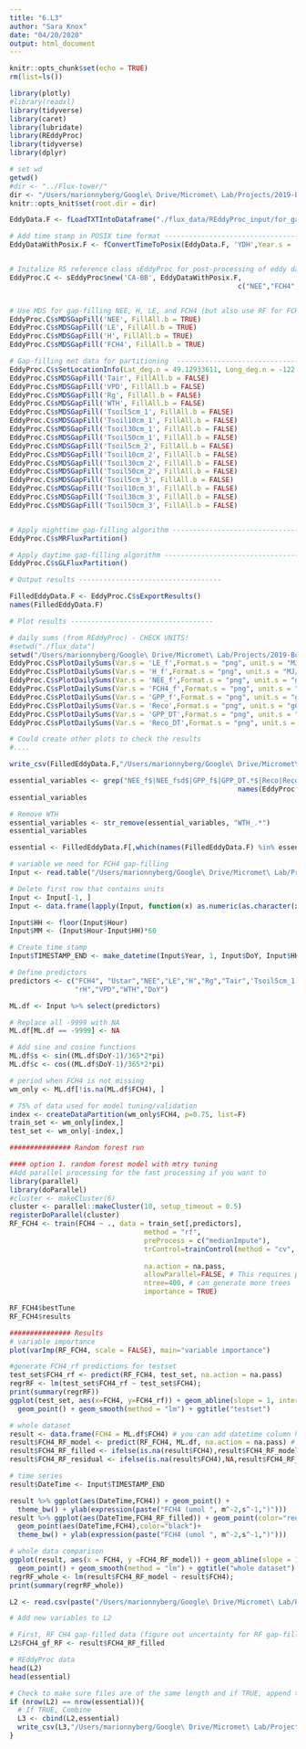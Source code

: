 ```yaml
---
title: "6.L3"
author: "Sara Knox"
date: "04/20/2020"
output: html_document
---
```


```r
knitr::opts_chunk$set(echo = TRUE)
rm(list=ls())

library(plotly)
#library(readxl)
library(tidyverse)
library(caret)
library(lubridate)
library(REddyProc)
library(tidyverse)
library(dplyr)

# set wd
getwd()
#dir <- "../Flux-tower/"
dir <- "/Users/marionnyberg/Google\ Drive/Micromet\ Lab/Projects/2019-Burns\ Bog\ 2/Flux-tower"
knitr::opts_knit$set(root.dir = dir)
```

```r
EddyData.F <- fLoadTXTIntoDataframe("./flux_data/REddyProc_input/for_gap_filling_partitioningBB2.txt")
```

```r
# Add time stamp in POSIX time format -------------------------------------
EddyDataWithPosix.F <- fConvertTimeToPosix(EddyData.F, 'YDH',Year.s = 'Year',Day.s = 'DoY',Hour.s = 'Hour')


# Initalize R5 reference class sEddyProc for post-processing of eddy data with the variables needed for post-processing later -------------------------------------
EddyProc.C <- sEddyProc$new('CA-BB', EddyDataWithPosix.F,
														c("NEE","FCH4","LE","H","Rg","Tair",'Tsoil5cm_1','Tsoil10cm_1','Tsoil30cm_1','Tsoil50cm_1','Tsoil5cm_2','Tsoil10cm_2','Tsoil30cm_2','Tsoil50cm_2', 'Tsoil5cm_3','Tsoil10cm_3','Tsoil30cm_3','Tsoil50cm_3',"rH","VPD","Ustar","WTH"))


# Use MDS for gap-filling NEE, H, LE, and FCH4 (but also use RF for FCH4) ----------------------------------
EddyProc.C$sMDSGapFill('NEE', FillAll.b = TRUE)
EddyProc.C$sMDSGapFill('LE', FillAll.b = TRUE)
EddyProc.C$sMDSGapFill('H', FillAll.b = TRUE)
EddyProc.C$sMDSGapFill('FCH4', FillAll.b = TRUE)

# Gap-filling met data for partitioning  ----------------------------------
EddyProc.C$sSetLocationInfo(Lat_deg.n = 49.12933611, Long_deg.n = -122.98500000, TimeZone_h.n = -8)
EddyProc.C$sMDSGapFill('Tair', FillAll.b = FALSE)
EddyProc.C$sMDSGapFill('VPD', FillAll.b = FALSE)
EddyProc.C$sMDSGapFill('Rg', FillAll.b = FALSE)
EddyProc.C$sMDSGapFill('WTH', FillAll.b = FALSE)
EddyProc.C$sMDSGapFill('Tsoil5cm_1', FillAll.b = FALSE)
EddyProc.C$sMDSGapFill('Tsoil10cm_1', FillAll.b = FALSE)
EddyProc.C$sMDSGapFill('Tsoil30cm_1', FillAll.b = FALSE)
EddyProc.C$sMDSGapFill('Tsoil50cm_1', FillAll.b = FALSE)
EddyProc.C$sMDSGapFill('Tsoil5cm_2', FillAll.b = FALSE)
EddyProc.C$sMDSGapFill('Tsoil10cm_2', FillAll.b = FALSE)
EddyProc.C$sMDSGapFill('Tsoil30cm_2', FillAll.b = FALSE)
EddyProc.C$sMDSGapFill('Tsoil50cm_2', FillAll.b = FALSE)
EddyProc.C$sMDSGapFill('Tsoil5cm_3', FillAll.b = FALSE)
EddyProc.C$sMDSGapFill('Tsoil10cm_3', FillAll.b = FALSE)
EddyProc.C$sMDSGapFill('Tsoil30cm_3', FillAll.b = FALSE)
EddyProc.C$sMDSGapFill('Tsoil50cm_3', FillAll.b = FALSE)


# Apply nighttime gap-filling algorithm -----------------------------------
EddyProc.C$sMRFluxPartition()

# Apply daytime gap-filling algorithm -----------------------------------
EddyProc.C$sGLFluxPartition()

# Output results -----------------------------------

FilledEddyData.F <- EddyProc.C$sExportResults()
names(FilledEddyData.F)
```

```r
# Plot results -----------------------------------

# daily sums (from REddyProc) - CHECK UNITS!
#setwd("./flux_data")
setwd("/Users/marionnyberg/Google\ Drive/Micromet\ Lab/Projects/2019-Burns\ Bog\ 2/Flux-tower/flux_data")
EddyProc.C$sPlotDailySums(Var.s = 'LE_f',Format.s = "png", unit.s = "MJ/m2/day") #getting an error saying Var.s has been depreceated 
EddyProc.C$sPlotDailySums(Var.s = 'H_f',Format.s = "png", unit.s = "MJ/m2/day")
EddyProc.C$sPlotDailySums(Var.s = 'NEE_f',Format.s = "png", unit.s = "gC/m2/day")
EddyProc.C$sPlotDailySums(Var.s = 'FCH4_f',Format.s = "png", unit.s = "gC/m2/day")
EddyProc.C$sPlotDailySums(Var.s = 'GPP_f',Format.s = "png", unit.s = "gC/m2/day")
EddyProc.C$sPlotDailySums(Var.s = 'Reco',Format.s = "png", unit.s = "gC/m2/day")
EddyProc.C$sPlotDailySums(Var.s = 'GPP_DT',Format.s = "png", unit.s = "gC/m2/day")
EddyProc.C$sPlotDailySums(Var.s = 'Reco_DT',Format.s = "png", unit.s = "gC/m2/day")

# Could create other plots to check the results
#....

```

```r
write_csv(FilledEddyData.F,"/Users/marionnyberg/Google\ Drive/Micromet\ Lab/Projects/2019-Burns\ Bog\ 2/Flux-tower/flux_data/BB_REddyProc_gapfilled_partition_fulloutputBB2.csv")
```

```r
essential_variables <- grep("NEE_f$|NEE_fsd$|GPP_f$|GPP_DT.*$|Reco|Reco_DT.*$|LE_f$|LE_fsd$|H_f$|H_fsd$|FCH4_f$|FCH4_fsd$",
														names(EddyProc.C$sExportResults()), value = TRUE)
essential_variables

# Remove WTH
essential_variables <- str_remove(essential_variables, "WTH_.*")
essential_variables

essential <- FilledEddyData.F[,which(names(FilledEddyData.F) %in% essential_variables)]
```

```r

# variable we need for FCH4 gap-filling
Input <- read.table("/Users/marionnyberg/Google\ Drive/Micromet\ Lab/Projects/2019-Burns\ Bog\ 2/Flux-tower/flux_data/REddyProc_input/for_gap_filling_partitioningBB2.txt", header = T)

# Delete first row that contains units
Input <- Input[-1, ]
Input <- data.frame(lapply(Input, function(x) as.numeric(as.character(x))))

Input$HH <- floor(Input$Hour)
Input$MM <- (Input$Hour-Input$HH)*60

# Create time stamp
Input$TIMESTAMP_END <- make_datetime(Input$Year, 1, Input$DoY, Input$HH, Input$MM)

# Define predictors
predictors <- c("FCH4", "Ustar","NEE","LE","H","Rg","Tair",'Tsoil5cm_1','Tsoil10cm_1','Tsoil30cm_1','Tsoil50cm_1','Tsoil5cm_2','Tsoil10cm_2','Tsoil30cm_2','Tsoil50cm_2', 'Tsoil5cm_3','Tsoil10cm_3','Tsoil30cm_3','Tsoil50cm_3',
                "rH","VPD","WTH","DoY") 

ML.df <- Input %>% select(predictors)

# Replace all -9999 with NA
ML.df[ML.df == -9999] <- NA

# Add sine and cosine functions
ML.df$s <- sin((ML.df$DoY-1)/365*2*pi)
ML.df$c <- cos((ML.df$DoY-1)/365*2*pi)

# period when FCH4 is not missing
wm_only <- ML.df[!is.na(ML.df$FCH4), ]

# 75% of data used for model tuning/validation
index <- createDataPartition(wm_only$FCH4, p=0.75, list=F) 
train_set <- wm_only[index,]
test_set <- wm_only[-index,]

############### Random forest run

#### option 1. random forest model with mtry tuning
#Add parallel processing for the fast processing if you want to
library(parallel)
library(doParallel)
#cluster <- makeCluster(6)
cluster <- parallel::makeCluster(10, setup_timeout = 0.5)
registerDoParallel(cluster)
RF_FCH4 <- train(FCH4 ~ ., data = train_set[,predictors],
 								 method = "rf",
 								 preProcess = c("medianImpute"),                #impute missing met data with median
 								 trControl=trainControl(method = "cv",   #three-fold cross-validation for model parameters 3 times
 								 											number = 3),
 								 na.action = na.pass,
 								 allowParallel=FALSE, # This requires parallel packages. Otherwise you can choose FALSE.
 								 ntree=400, # can generate more trees
 								 importance = TRUE)

RF_FCH4$bestTune
RF_FCH4$results

############### Results
# variable importance
plot(varImp(RF_FCH4, scale = FALSE), main="variable importance")

#generate FCH4_rf predictions for testset
test_set$FCH4_rf <- predict(RF_FCH4, test_set, na.action = na.pass)
regrRF <- lm(test_set$FCH4_rf ~ test_set$FCH4); 
print(summary(regrRF))
ggplot(test_set, aes(x=FCH4, y=FCH4_rf)) + geom_abline(slope = 1, intercept = 0)+
  geom_point() + geom_smooth(method = "lm") + ggtitle("testset")

# whole dataset
result <- data.frame(FCH4 = ML.df$FCH4) # you can add datetime column here if you want to.
result$FCH4_RF_model <- predict(RF_FCH4, ML.df, na.action = na.pass) # FCH4 RF model
result$FCH4_RF_filled <- ifelse(is.na(result$FCH4),result$FCH4_RF_model,result$FCH4) # gap-filled column (true value when it is, gap-filled value when missing)
result$FCH4_RF_residual <- ifelse(is.na(result$FCH4),NA,result$FCH4_RF_model - result$FCH4) # residual (model - obs). can be used for random uncertainty analysis

# time series
result$DateTime <- Input$TIMESTAMP_END

result %>% ggplot(aes(DateTime,FCH4)) + geom_point() + 
  theme_bw() + ylab(expression(paste("FCH4 (umol ", m^-2,s^-1,")")))
result %>% ggplot(aes(DateTime,FCH4_RF_filled)) + geom_point(color="red",alpha=0.5) +
  geom_point(aes(DateTime,FCH4),color="black")+
  theme_bw() + ylab(expression(paste("FCH4 (umol ", m^-2,s^-1,")")))

# whole data comparison
ggplot(result, aes(x = FCH4, y =FCH4_RF_model)) + geom_abline(slope = 1, intercept = 0)+
  geom_point() + geom_smooth(method = "lm") + ggtitle("whole dataset")
regrRF_whole <- lm(result$FCH4_RF_model ~ result$FCH4);
print(summary(regrRF_whole))
```

```r
L2 <- read.csv(paste("/Users/marionnyberg/Google\ Drive/Micromet\ Lab/Projects/2019-Burns\ Bog\ 2/Flux-tower/flux_data/BB_L2",".csv",sep = ""),sep=",",header=TRUE,dec=".")  

# Add new variables to L2

# First, RF CH4 gap-filled data (figure out uncertainty for RF gap-filling)
L2$FCH4_gf_RF <- result$FCH4_RF_filled

# REddyProc data 
head(L2)
head(essential)

# Check to make sure files are of the same length and if TRUE, append to L2
if (nrow(L2) == nrow(essential)){
  # If TRUE, Combine
  L3 <- cbind(L2,essential)
  write_csv(L3,"/Users/marionnyberg/Google\ Drive/Micromet\ Lab/Projects/2019-Burns\ Bog\ 2/Flux-tower/flux_data/BB_L3.csv")
}
```
